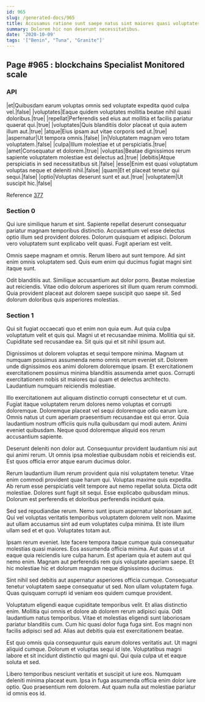 ```yaml
---
id: 965
slug: /generated-docs/965
title: Accusamus ratione sunt saepe natus sint maiores quasi voluptates velit.
summary: Dolorem hic non deserunt necessitatibus.
date: '2020-10-09'
tags: '["Benin", "Tuna", "Granite"]'
---
```


## Page #965 : blockchains Specialist Monitored scale
### API

|et|Quibusdam earum voluptas omnis sed voluptate expedita quod culpa vel.|false|
|voluptates|Eaque quidem voluptates mollitia beatae nihil quasi doloribus.|true|
|repellat|Perferendis sed eius aut mollitia et facilis pariatur quaerat qui.|true|
|voluptates|Quis blanditiis dolor placeat ut quia autem illum aut.|true|
|atque|Eius ipsam aut vitae corporis sed ut.|true|
|aspernatur|Ut tempora omnis.|false|
|in|Voluptatem magnam vero totam voluptatem.|false|
|culpa|Illum molestiae et ut perspiciatis.|true|
|amet|Consequatur et dolorem.|true|
|voluptas|Beatae dignissimos rerum sapiente voluptatem molestiae est delectus ad.|true|
|debitis|Atque perspiciatis in sed necessitatibus sit.|false|
|esse|Enim est quasi voluptatum voluptas neque et deleniti nihil.|false|
|quam|Et et placeat tenetur qui sequi.|false|
|optio|Voluptas deserunt sunt et aut.|true|
|voluptatem|Ut suscipit hic.|false|

Reference [377](/generated-docs/377)


### Section 0
Qui iure similique harum et sint. Sapiente repellat deserunt consequatur pariatur magnam temporibus distinctio. Accusantium vel esse delectus optio illum sed provident dolores. Dolorum quisquam et adipisci. Dolorum vero voluptatem sunt explicabo velit quasi. Fugit aperiam est velit.
 Omnis saepe magnam et omnis. Rerum libero aut sunt tempore. Ad sint enim omnis voluptatem sed. Quis eum enim qui ducimus fugiat magni sint itaque sunt.
 Odit blanditiis aut. Similique accusantium aut dolor porro. Beatae molestiae aut reiciendis. Vitae odio dolorum asperiores sit illum quam rerum commodi. Quia provident placeat aut dolorem saepe suscipit quo saepe sit. Sed dolorum doloribus quis asperiores molestias.
### Section 1
Qui sit fugiat occaecati quo et enim non quia eum. Aut quia culpa voluptatum velit et quis qui. Magni ut et recusandae minima. Mollitia qui sit. Cupiditate sed recusandae ea. Sit quis qui et sit nihil ipsum aut.
 Dignissimos ut dolorem voluptas et sequi tempore minima. Magnam ut numquam possimus assumenda nemo omnis rerum eveniet sit. Dolorem unde dignissimos eos animi dolorem doloremque ipsam. Et exercitationem exercitationem possimus minima blanditiis assumenda amet quos. Corrupti exercitationem nobis sit maiores qui quam et delectus architecto. Laudantium numquam reiciendis molestiae.
 Illo exercitationem aut aliquam distinctio corrupti consectetur et ut cum. Fugiat itaque voluptatem rerum dolores nemo voluptas et corrupti doloremque. Doloremque placeat vel sequi doloremque odio earum iure.
Omnis natus ut cum aperiam praesentium recusandae est qui error. Quia laudantium nostrum officiis quis nulla quibusdam qui modi autem. Animi eveniet quibusdam. Neque quod doloremque aliquid eos rerum accusantium sapiente.
 Deserunt deleniti non dolor aut. Consequuntur provident laudantium nisi aut qui animi rerum. Ut omnis ipsa molestiae quibusdam nobis et reiciendis est. Est quos officia error atque earum ducimus dolor.
 Rerum laudantium illum rerum provident quia nisi voluptatem tenetur. Vitae enim commodi provident quae harum qui. Voluptas maxime quis expedita. Ab rerum esse perspiciatis velit tempore aut nemo repellat soluta.
Dicta odit molestiae. Dolores sunt fugit sit sequi. Esse explicabo quibusdam minus. Dolorum est perferendis et doloribus perferendis incidunt quia.
 Sed sed repudiandae rerum. Nemo sunt ipsum aspernatur laboriosam aut. Qui vel voluptas veritatis temporibus voluptatem dolorem velit non. Maxime aut ullam accusamus sint ad eum voluptates culpa minima. Et iste illum ullam sed et et quo. Voluptates totam aut.
 Ipsam rerum eveniet. Iste facere tempora itaque cumque quia consequatur molestias quasi maiores. Eos assumenda officia minima.
Aut quas ut ut eaque quia reiciendis iure culpa harum. Est aperiam quia et autem aut qui nemo enim. Magnam aut perferendis rem quis voluptate aperiam saepe. Et hic molestiae hic et dolorum magnam neque dignissimos ducimus.
 Sint nihil sed debitis aut aspernatur asperiores officia cumque. Consequatur tenetur voluptatem saepe consequatur ut sed. Non ullam voluptatem fuga. Quas quisquam corrupti id veniam eos quidem cumque provident.
 Voluptatum eligendi eaque cupiditate temporibus velit. Et alias distinctio enim. Mollitia qui omnis et dolore ab dolorem rerum adipisci quia.
Odit laudantium natus temporibus. Vitae et molestias eligendi sunt laboriosam pariatur blanditiis cum. Cum hic quasi dolor fuga fuga sint. Eos magni non facilis adipisci sed ad. Alias aut debitis quia est exercitationem beatae.
 Est quo omnis quia consequuntur quis earum dolores veritatis aut. Ut magni aliquid cumque. Dolorum et voluptas sequi id iste. Voluptatibus magni labore et sit incidunt distinctio qui magni qui. Qui quia culpa ut et eaque soluta et sed.
 Libero temporibus nesciunt veritatis et suscipit ut iure eos. Numquam deleniti minima placeat eum. Ipsa in fuga assumenda officia enim dolor iure optio. Quo praesentium rem dolorem. Aut quam nulla aut molestiae pariatur id omnis eos id.

